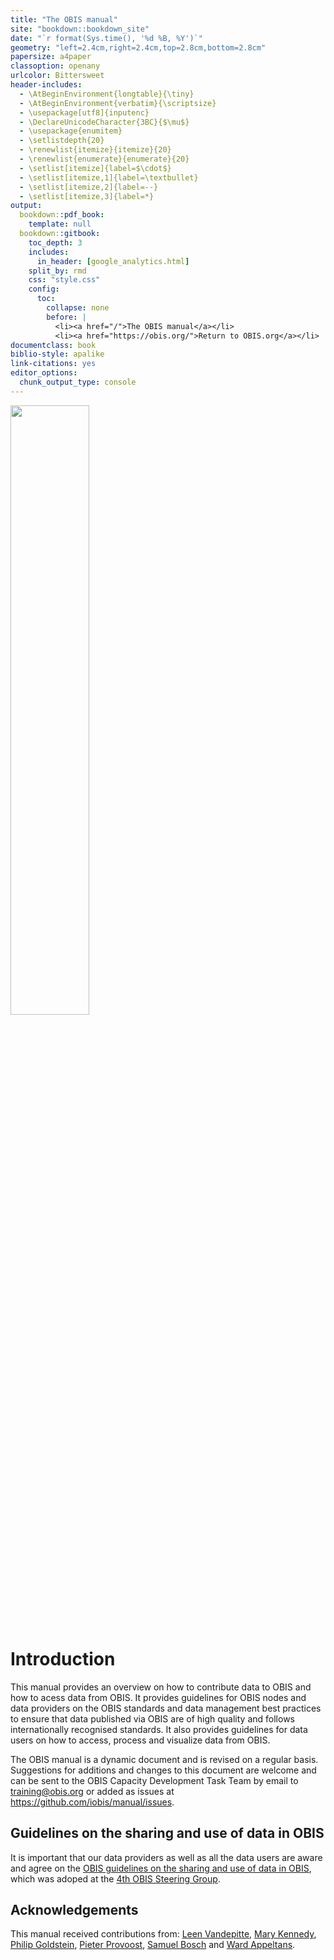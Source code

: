 ```yaml
--- 
title: "The OBIS manual"
site: "bookdown::bookdown_site"
date: "`r format(Sys.time(), '%d %B, %Y')`"
geometry: "left=2.4cm,right=2.4cm,top=2.8cm,bottom=2.8cm"
papersize: a4paper
classoption: openany
urlcolor: Bittersweet
header-includes:
  - \AtBeginEnvironment{longtable}{\tiny}
  - \AtBeginEnvironment{verbatim}{\scriptsize}
  - \usepackage[utf8]{inputenc}
  - \DeclareUnicodeCharacter{3BC}{$\mu$}
  - \usepackage{enumitem}
  - \setlistdepth{20}
  - \renewlist{itemize}{itemize}{20}
  - \renewlist{enumerate}{enumerate}{20}
  - \setlist[itemize]{label=$\cdot$}
  - \setlist[itemize,1]{label=\textbullet}
  - \setlist[itemize,2]{label=--}
  - \setlist[itemize,3]{label=*}
output:
  bookdown::pdf_book:
    template: null
  bookdown::gitbook:
    toc_depth: 3
    includes:
      in_header: [google_analytics.html]
    split_by: rmd
    css: "style.css"
    config:
      toc:
        collapse: none
        before: |
          <li><a href="/">The OBIS manual</a></li>
          <li><a href="https://obis.org/">Return to OBIS.org</a></li>
documentclass: book
biblio-style: apalike
link-citations: yes
editor_options: 
  chunk_output_type: console
---
```


\newpage

![](images/obis_logo.png){width=50%}


# Introduction

This manual provides an overview on how to contribute data to OBIS and how to acess data from OBIS. It provides guidelines for OBIS nodes and data providers on the OBIS standards and data management best practices to ensure that data published via OBIS are of high quality and follows internationally recognised standards. It also provides guidelines for data users on how to access, process and visualize data from OBIS.

The OBIS manual is a dynamic document and is revised on a regular basis. Suggestions for additions and changes to this document are welcome and can be sent to the OBIS Capacity Development Task Team by email to [training@obis.org](mailto:training@iobis.org) or added as issues at <https://github.com/iobis/manual/issues>. 

## Guidelines on the sharing and use of data in OBIS

It is important that our data providers as well as all the data users are aware and agree on the [OBIS guidelines on the sharing and use of data in OBIS](policy.html), which was adoped at the [4th OBIS Steering Group](https://obis.org/about/sg-obis-4).

## Acknowledgements

This manual received contributions from: [Leen Vandepitte](https://www.oceanexpert.net/expert/12313), [Mary Kennedy](https://www.oceanexpert.net/expert/13557), [Philip Goldstein](https://www.oceanexpert.net/expert/18051), [Pieter Provoost](https://www.oceanexpert.net/expert/26192), [Samuel Bosch](https://www.oceanexpert.net/expert/26577) and [Ward Appeltans](https://www.oceanexpert.net/expert/11770). 

